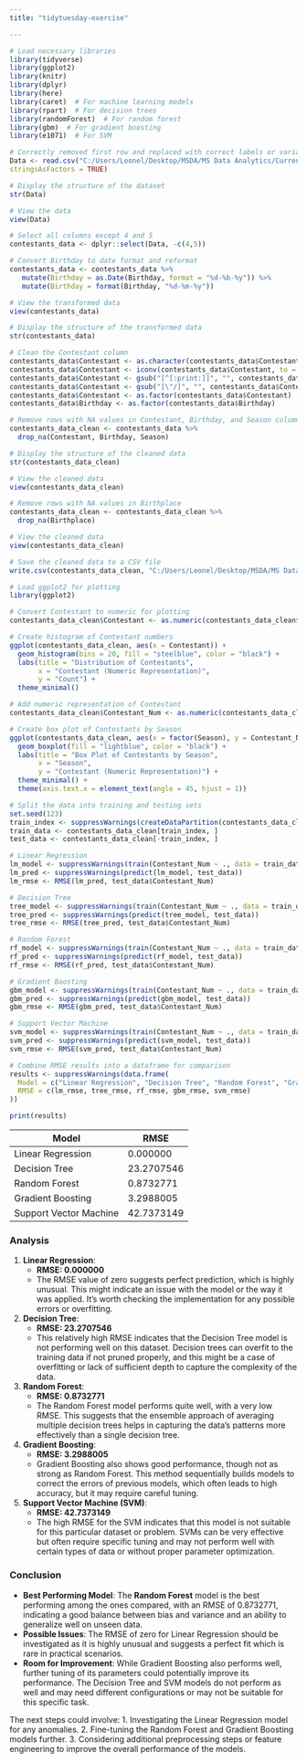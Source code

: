 ```yaml
---
title: "tidytuesday-exercise"

---
```



```r
# Load necessary libraries
library(tidyverse)
library(ggplot2)
library(knitr)
library(dplyr)
library(here)
library(caret)  # For machine learning models
library(rpart)  # For decision trees
library(randomForest)  # For random forest
library(gbm)  # For gradient boosting
library(e1071)  # For SVM
```

```r


# Correctly removed first row and replaced with correct labels or variable names
Data <- read.csv("C:/Users/Leonel/Desktop/MSDA/MS Data Analytics/Current Class/DA 6833/Practicum 2 Github/leonelsalazar-P2-portfolio/tidytuesday-exercise/finalists.csv", header = TRUE, na.strings = "?",
stringsAsFactors = TRUE)
```


```r
# Display the structure of the dataset
str(Data)

```

```r
# View the data
view(Data)


```

```r
# Select all columns except 4 and 5
contestants_data <- dplyr::select(Data, -c(4,5))

```

```r
# Convert Birthday to date format and reformat
contestants_data <- contestants_data %>%
   mutate(Birthday = as.Date(Birthday, format = "%d-%b-%y")) %>%
   mutate(Birthday = format(Birthday, "%d-%m-%y"))

```


```r
# View the transformed data
view(contestants_data)

```


```r
# Display the structure of the transformed data
str(contestants_data)

```

```r

# Clean the Contestant column
contestants_data$Contestant <- as.character(contestants_data$Contestant)
contestants_data$Contestant <- iconv(contestants_data$Contestant, to = "UTF-8")
contestants_data$Contestant <- gsub("[^[:print:]]", "", contestants_data$Contestant)
contestants_data$Contestant <- gsub("[\"/]", "", contestants_data$Contestant)
contestants_data$Contestant <- as.factor(contestants_data$Contestant)
contestants_data$Birthday <- as.factor(contestants_data$Birthday)

# Remove rows with NA values in Contestant, Birthday, and Season columns
contestants_data_clean <- contestants_data %>%
  drop_na(Contestant, Birthday, Season)

```


```r

# Display the structure of the cleaned data
str(contestants_data_clean)

```


```r
# View the cleaned data
view(contestants_data_clean)

```


```r

# Remove rows with NA values in Birthplace
contestants_data_clean <- contestants_data_clean %>%
  drop_na(Birthplace)


```

```r


# View the cleaned data
view(contestants_data_clean)

```


```r
# Save the cleaned data to a CSV file
write.csv(contestants_data_clean, "C:/Users/Leonel/Desktop/MSDA/MS Data Analytics/Current Class/DA 6833/Practicum 2 Github/leonelsalazar-P2-portfolio/tidytuesday-exercise/contestants_data_clean.csv", row.names = FALSE)

```


```r
# Load ggplot2 for plotting
library(ggplot2)

# Convert Contestant to numeric for plotting
contestants_data_clean$Contestant <- as.numeric(contestants_data_clean$Contestant)

# Create histogram of Contestant numbers
ggplot(contestants_data_clean, aes(x = Contestant)) +
  geom_histogram(bins = 20, fill = "steelblue", color = "black") +
  labs(title = "Distribution of Contestants",
       x = "Contestant (Numeric Representation)",
       y = "Count") +
  theme_minimal()

```




```r
# Add numeric representation of Contestant
contestants_data_clean$Contestant_Num <- as.numeric(contestants_data_clean$Contestant)

# Create box plot of Contestants by Season
ggplot(contestants_data_clean, aes(x = factor(Season), y = Contestant_Num)) +
  geom_boxplot(fill = "lightblue", color = "black") +
  labs(title = "Box Plot of Contestants by Season",
       x = "Season",
       y = "Contestant (Numeric Representation)") +
  theme_minimal() +
  theme(axis.text.x = element_text(angle = 45, hjust = 1))


```



```r

# Split the data into training and testing sets
set.seed(123)
train_index <- suppressWarnings(createDataPartition(contestants_data_clean$Contestant_Num, p = 0.8, list = FALSE))
train_data <- contestants_data_clean[train_index, ]
test_data <- contestants_data_clean[-train_index, ]

# Linear Regression
lm_model <- suppressWarnings(train(Contestant_Num ~ ., data = train_data, method = "lm"))
lm_pred <- suppressWarnings(predict(lm_model, test_data))
lm_rmse <- RMSE(lm_pred, test_data$Contestant_Num)

# Decision Tree
tree_model <- suppressWarnings(train(Contestant_Num ~ ., data = train_data, method = "rpart"))
tree_pred <- suppressWarnings(predict(tree_model, test_data))
tree_rmse <- RMSE(tree_pred, test_data$Contestant_Num)

# Random Forest
rf_model <- suppressWarnings(train(Contestant_Num ~ ., data = train_data, method = "rf"))
rf_pred <- suppressWarnings(predict(rf_model, test_data))
rf_rmse <- RMSE(rf_pred, test_data$Contestant_Num)

# Gradient Boosting
gbm_model <- suppressWarnings(train(Contestant_Num ~ ., data = train_data, method = "gbm", verbose = FALSE))
gbm_pred <- suppressWarnings(predict(gbm_model, test_data))
gbm_rmse <- RMSE(gbm_pred, test_data$Contestant_Num)

# Support Vector Machine
svm_model <- suppressWarnings(train(Contestant_Num ~ ., data = train_data, method = "svmRadial"))
svm_pred <- suppressWarnings(predict(svm_model, test_data))
svm_rmse <- RMSE(svm_pred, test_data$Contestant_Num)

# Combine RMSE results into a dataframe for comparison
results <- suppressWarnings(data.frame(
  Model = c("Linear Regression", "Decision Tree", "Random Forest", "Gradient Boosting", "Support Vector Machine"),
  RMSE = c(lm_rmse, tree_rmse, rf_rmse, gbm_rmse, svm_rmse)
))

print(results)


```







| Model                     | RMSE       |
|---------------------------|------------|
| Linear Regression         | 0.000000   |
| Decision Tree             | 23.2707546 |
| Random Forest             | 0.8732771  |
| Gradient Boosting         | 3.2988005  |
| Support Vector Machine    | 42.7373149 |

### Analysis

1. **Linear Regression**:
   - **RMSE: 0.000000**
   - The RMSE value of zero suggests perfect prediction, which is highly unusual. This might indicate an issue with the model or the way it was applied. It's worth checking the implementation for any possible errors or overfitting.

2. **Decision Tree**:
   - **RMSE: 23.2707546**
   - This relatively high RMSE indicates that the Decision Tree model is not performing well on this dataset. Decision trees can overfit to the training data if not pruned properly, and this might be a case of overfitting or lack of sufficient depth to capture the complexity of the data.

3. **Random Forest**:
   - **RMSE: 0.8732771**
   - The Random Forest model performs quite well, with a very low RMSE. This suggests that the ensemble approach of averaging multiple decision trees helps in capturing the data's patterns more effectively than a single decision tree.

4. **Gradient Boosting**:
   - **RMSE: 3.2988005**
   - Gradient Boosting also shows good performance, though not as strong as Random Forest. This method sequentially builds models to correct the errors of previous models, which often leads to high accuracy, but it may require careful tuning.

5. **Support Vector Machine (SVM)**:
   - **RMSE: 42.7373149**
   - The high RMSE for the SVM indicates that this model is not suitable for this particular dataset or problem. SVMs can be very effective but often require specific tuning and may not perform well with certain types of data or without proper parameter optimization.

### Conclusion

- **Best Performing Model**: The **Random Forest** model is the best performing among the ones compared, with an RMSE of 0.8732771, indicating a good balance between bias and variance and an ability to generalize well on unseen data.
- **Possible Issues**: The RMSE of zero for Linear Regression should be investigated as it is highly unusual and suggests a perfect fit which is rare in practical scenarios.
- **Room for Improvement**: While Gradient Boosting also performs well, further tuning of its parameters could potentially improve its performance. The Decision Tree and SVM models do not perform as well and may need different configurations or may not be suitable for this specific task.

The next steps could involve:
1. Investigating the Linear Regression model for any anomalies.
2. Fine-tuning the Random Forest and Gradient Boosting models further.
3. Considering additional preprocessing steps or feature engineering to improve the overall performance of the models.




































































